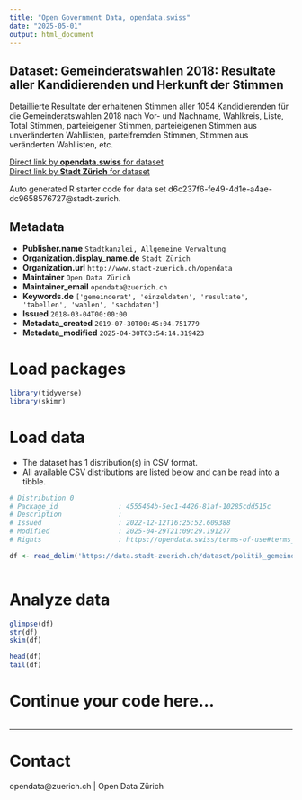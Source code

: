 ```yaml
---
title: "Open Government Data, opendata.swiss"
date: "2025-05-01"
output: html_document
---
```


## Dataset: Gemeinderatswahlen 2018: Resultate aller Kandidierenden und Herkunft der Stimmen

Detaillierte Resultate der erhaltenen Stimmen aller 1054 Kandidierenden für die Gemeinderatswahlen 2018 nach Vor- und Nachname, Wahlkreis, Liste, Total Stimmen, parteieigener Stimmen, parteieigenen Stimmen aus unveränderten Wahllisten, parteifremden Stimmen, Stimmen aus veränderten Wahllisten, etc.



[Direct link by **opendata.swiss** for dataset](https://opendata.swiss/de/dataset/gemeinderatswahlen-2018-resultate-aller-kandidierenden-und-herkunft-der-stimmen2)<br>
[Direct link by **Stadt Zürich** for dataset](https://data.stadt-zuerich.ch/dataset/politik_gemeinderatswahlen_2018_resultate)

Auto generated R starter code for data set d6c237f6-fe49-4d1e-a4ae-dc9658576727@stadt-zurich.

## Metadata

- **Publisher.name** `Stadtkanzlei, Allgemeine Verwaltung`
- **Organization.display_name.de** `Stadt Zürich`
- **Organization.url** `http://www.stadt-zuerich.ch/opendata`
- **Maintainer** `Open Data Zürich`
- **Maintainer_email** `opendata@zuerich.ch`
- **Keywords.de** `['gemeinderat', 'einzeldaten', 'resultate', 'tabellen', 'wahlen', 'sachdaten']`
- **Issued** `2018-03-04T00:00:00`
- **Metadata_created** `2019-07-30T00:45:04.751779`
- **Metadata_modified** `2025-04-30T03:54:14.319423`


# Load packages

```r

library(tidyverse)
library(skimr)

```

# Load data

-   The dataset has 1 distribution(s) in CSV format.
-   All available CSV distributions are listed below and can be read into a tibble.

```r

# Distribution 0
# Package_id               : 4555464b-5ec1-4426-81af-10285cdd515c
# Description              : 
# Issued                   : 2022-12-12T16:25:52.609388
# Modified                 : 2025-04-29T21:09:29.191277
# Rights                   : https://opendata.swiss/terms-of-use#terms_open

df <- read_delim('https://data.stadt-zuerich.ch/dataset/politik_gemeinderatswahlen_2018_resultate/download/GRW_2018_resultate_und_herkunft_der_stimmen.csv')



```

# Analyze data

```r

glimpse(df)
str(df)
skim(df)

head(df)
tail(df)

```

# Continue your code here...

```r

```

------------------------------------------------------------------------

# Contact

opendata@zuerich.ch | Open Data Zürich
